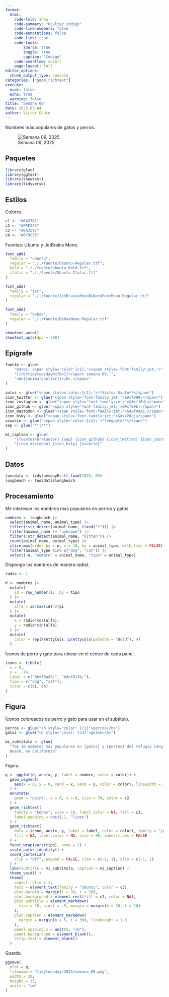 ```yaml
---
format:
  html:
    code-fold: show
    code-summary: "Ocultar código"
    code-line-numbers: false
    code-annotations: false
    code-link: true
    code-tools:
        source: true
        toggle: true
        caption: "Código"
    code-overflow: scroll
    page-layout: full
editor_options:
  chunk_output_type: console
categories: ["geom_richtext"]
execute:
  eval: false
  echo: true
  warning: false
title: "Semana 09"
date: 2025-03-04
author: Víctor Gauto
---
```


Nombres más populares de gatos y perros.

![Semana 09, 2025](semana_09.png)

## Paquetes

```r
library(glue)
library(ggtext)
library(showtext)
library(tidyverse)
```

## Estilos

Colores.

```r
c1 <- "#6497B1"
c2 <- "#FFF2F5"
c3 <- "#6A359C"
c4 <- "#679C35"
```

Fuentes: Ubuntu y JetBrains Mono.

```r
font_add(
  family = "ubuntu",
  regular = "././fuente/Ubuntu-Regular.ttf",
  bold = "././fuente/Ubuntu-Bold.ttf",
  italic = "././fuente/Ubuntu-Italic.ttf"
)

font_add(
  family = "jet",
  regular = "././fuente/JetBrainsMonoNLNerdFontMono-Regular.ttf"
)

font_add(
  family = "bebas",
  regular = "././fuente/BebasNeue-Regular.ttf"
)

showtext_auto()
showtext_opts(dpi = 300)
```

## Epígrafe

```r
fuente <- glue(
    "Datos: <span style='color:{c1};'><span style='font-family:jet;'>",
    "{{<b>tidytuesdayR</b>}}</span> semana 09, ",
    "<b>{{animalshelter}}</b>.</span>"
)

autor <- glue("<span style='color:{c1};'>**Víctor Gauto**</span>")
icon_twitter <- glue("<span style='font-family:jet;'>&#xf099;</span>")
icon_instagram <- glue("<span style='font-family:jet;'>&#xf16d;</span>")
icon_github <- glue("<span style='font-family:jet;'>&#xf09b;</span>")
icon_mastodon <- glue("<span style='font-family:jet;'>&#xf0ad1;</span>")
icon_bsky <- glue("<span style='font-family:jet;'>&#xe28e;</span>")
usuario <- glue("<span style='color:{c1};'>**vhgauto**</span>")
sep <- glue("**|**")

mi_caption <- glue(
    "{fuente}<br>{autor} {sep} {icon_github} {icon_twitter} {icon_instagram} ",
    "{icon_mastodon} {icon_bsky} {usuario}"
)
```

## Datos

```r
tuesdata <- tidytuesdayR::tt_load(2025, 09)
longbeach <- tuesdata$longbeach
```

## Procesamiento

Me interesan los nombres más populares en perros y gatos.

```r
nombres <- longbeach |>
  select(animal_name, animal_type) |>
  filter(!str_detect(animal_name, fixed("*"))) |>
  filter(animal_name != "unknown") |>
  filter(!str_detect(animal_name, "kitten")) |>
  count(animal_name, animal_type) |>
  slice_max(order_by = n, n = 10, by = animal_type, with_ties = FALSE) |>
  filter(animal_type %in% c("dog", "cat")) |>
  select(-n, "nombre" = animal_name, "tipo" = animal_type)
```

Dispongo los nombres de manera radial.

```r
radio <- 1

d <- nombres |>
  mutate(
    id = row_number(), .by = tipo
  ) |>
  mutate(
    alfa = id/max(id)*2*pi
  ) |>
  mutate(
    x = radio*cos(alfa),
    y = radio*sin(alfa)
  ) |>
  mutate(
    color = rep(PrettyCols::prettycols(palette = "Bold"), 4)
  )
```

Íconos de perro y gato para ubicar en el centro de cada panel.

```r
icono <- tibble(
  x = 0,
  y = -.14,
  label = c("&#xf0a43;", "&#xf011b;"),
  tipo = c("dog", "cat"),
  color = c(c1, c4)
)
```

## Figura

Íconos coloreados de perro y gato para usar en el subtítulo.

```r
perros <- glue("<b style='color: {c1}'>perros</b>")
gatos <- glue("<b style='color: {c4}'>gatos</b>")

mi_subtitulo <- glue(
  "Top 10 nombres más populares en {gatos} y {perros} del refugio Long
  Beach, en California"
)
```

Figura.

```r
g <- ggplot(d, aes(x, y, label = nombre, color = color)) +
  geom_segment(
    aes(x = 0, y = 0, xend = x, yend = y, color = color), linewidth = 1
  ) +
  annotate(
    geom = "point", x = 0, y = 0, size = 70, color = c2
  ) +
  geom_richtext(
    family = "bebas", size = 10, label.color = NA, fill = c2,
    label.padding = unit(.1, "lines")
  ) +
  geom_richtext(
    data = icono, aes(x, y, label = label, color = color), family = "jet",
    fill = NA, label.color = NA, size = 90, inherit.aes = FALSE
  ) +
  facet_wrap(vars(tipo), nrow = 1) +
  scale_color_identity() +
  coord_cartesian(
    clip = "off", expand = FALSE, xlim = c(-1, 1), ylim = c(-1, 1)
  ) +
  labs(subtitle = mi_subtitulo, caption = mi_caption) +
  theme_void() +
  theme(
    aspect.ratio = 1,
    text = element_text(family = "ubuntu", color = c3),
    plot.margin = margin(l = 30, r = 30),
    plot.background = element_rect(fill = c2, color = NA),
    plot.subtitle = element_markdown(
      size = 20, hjust = .5, margin = margin(b = 20, t = 10)
    ),
    plot.caption = element_markdown(
      margin = margin(b = 5, t = 30), lineheight = 1.3
    ),
    panel.spacing.x = unit(5, "cm"),
    panel.background = element_blank(),
    strip.text = element_blank()
  )
```

Guardo.

```r
ggsave(
  plot = g,
  filename = "tidytuesday/2025/semana_09.png",
  width = 30,
  height = 15,
  units = "cm"
)
```
